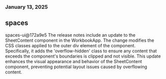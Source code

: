 ### January 13, 2025
## spaces

spaces-ui@172a9e5
The release notes include an update to the SheetContent component in the WorkbookApp. The change modifies the CSS classes applied to the outer div element of the component. Specifically, it adds the 'overflow-hidden' class to ensure any content that exceeds the component's boundaries is clipped and not visible. This update enhances the visual appearance and behavior of the SheetContent component, preventing potential layout issues caused by overflowing content.